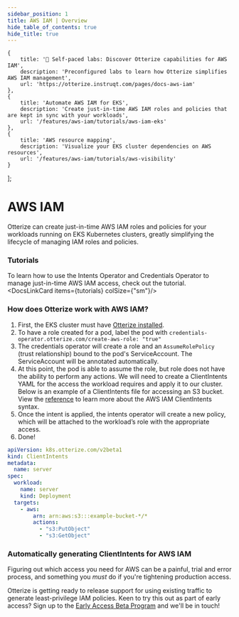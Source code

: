 ```yaml
---
sidebar_position: 1
title: AWS IAM | Overview
hide_table_of_contents: true
hide_title: true
---
```



    {
        title: '🧪 Self-paced labs: Discover Otterize capabilities for AWS IAM',
        description: 'Preconfigured labs to learn how Otterize simplifies AWS IAM management',
        url: 'https://otterize.instruqt.com/pages/docs-aws-iam'
    },
    {
        title: 'Automate AWS IAM for EKS',
        description: 'Create just-in-time AWS IAM roles and policies that are kept in sync with your workloads',
        url: '/features/aws-iam/tutorials/aws-iam-eks'
    },
    {
        title: 'AWS resource mapping',
        description: 'Visualize your EKS cluster dependencies on AWS resources',
        url: '/features/aws-iam/tutorials/aws-visibility'
    }
];


# AWS IAM

Otterize can create just-in-time AWS IAM roles and policies for your workloads running on EKS Kubernetes clusters, greatly simplifying the lifecycle of managing IAM roles and policies.

### Tutorials

To learn how to use the Intents Operator and Credentials Operator to manage just-in-time AWS IAM access, check out the tutorial.
<DocsLinkCard items={tutorials} colSize={"sm"}/>


### How does Otterize work with AWS IAM?

1. First, the EKS cluster must have [Otterize installed](/overview/installation).
2. To have a role created for a pod, label the pod with `credentials-operator.otterize.com/create-aws-role: "true"`
3. The credentials operator will create a role and an `AssumeRolePolicy` (trust relationship) bound to the pod's ServiceAccount. The ServiceAccount will be annotated automatically.
4. At this point, the pod is able to assume the role, but role does not have the ability to perform any actions. We will need to create a ClientIntents YAML for the access the workload requires and apply it to our cluster. Below is an example of a ClientIntents file for accessing an S3 bucket. View the [reference](/features/aws-iam/reference) to learn more about the AWS IAM ClientIntents syntax.
5. Once the intent is applied, the intents operator will create a new policy, which will be attached to the workload’s role with the appropriate access.
6. Done!

```yaml
apiVersion: k8s.otterize.com/v2beta1
kind: ClientIntents
metadata:
  name: server
spec:
  workload:
    name: server
    kind: Deployment
  targets:
    - aws:
        arn: arn:aws:s3:::example-bucket-*/*
        actions:
          - "s3:PutObject"
          - "s3:GetObject"
```

### Automatically generating ClientIntents for AWS IAM

Figuring out which access you need for AWS can be a painful, trial and error process, and something you _must_ do if you're tightening production access.

Otterize is getting ready to release support for using existing traffic to generate least-privilege IAM policies. Keen to try this out as part of early access? Sign up to the [Early Access Beta Program](https://otterize.com/EarlyAccessBetaProgram) and we'll be in touch!

